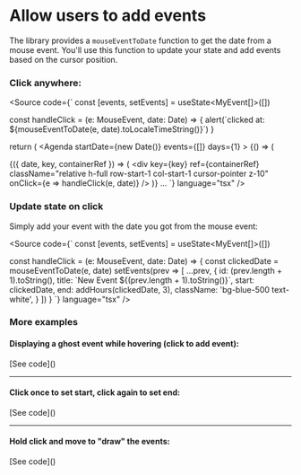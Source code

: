 
<Meta title="Interaction/add-events/Add Events" />

# Allow users to add events

The library provides a `mouseEventToDate` function to get the date from a mouse event. You'll use this function to update your state and add events based on the cursor position.


### Click anywhere:
<Canvas of={PixelsToDateUsage} />

<Source
  code={`
const [events, setEvents] = useState<MyEvent[]>([])

const handleClick = (e: MouseEvent<HTMLElement>, date: Date) => {
  alert(\`clicked at: \${mouseEventToDate(e, date).toLocaleTimeString()}\`)
}

return (
  <Agenda startDate={new Date()} events={[]} days={1} >
    {() => (
      <div className="grid h-[700px] grid-cols-1" >
        <Days>
          {({ date, key, containerRef }) => (
            <div
              key={key}
              ref={containerRef}
              className="relative h-full row-start-1 col-start-1 cursor-pointer z-10"
              onClick={e => handleClick(e, date)}
            />
          )}
        </Days>
  ...
  `}
  language="tsx"
/>

### Update state on click

Simply add your event with the date you got from the mouse event:

<Canvas of={AddOnClick} />

<Source
  code={`
const [events, setEvents] = useState<MyEvent[]>([])

const handleClick = (e: MouseEvent<HTMLElement>, date: Date) => {
  const clickedDate = mouseEventToDate(e, date)
  setEvents(prev => [
    ...prev,
    {
      id: (prev.length + 1).toString(),
      title: \`New Event \${(prev.length + 1).toString()}\`,
      start: clickedDate,
      end: addHours(clickedDate, 3),
      className: 'bg-blue-500 text-white',
    }
  ])
}
  `}
  language="tsx"
/>

### More examples

#### Displaying a ghost event while hovering (click to add event):
<Canvas of={WithGhost} />
[See code]()

---

#### Click once to set start, click again to set end:
<Canvas of={SetStartAndEnd} />
[See code]()

---

#### Hold click and move to "draw" the events:
<Canvas of={DrawEvents} />
[See code]()
